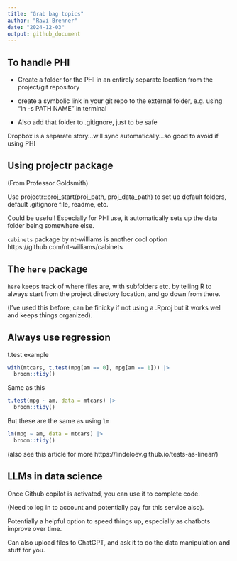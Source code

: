 ```yaml
---
title: "Grab bag topics"
author: "Ravi Brenner"
date: "2024-12-03"
output: github_document
---
```


## To handle PHI

-   Create a folder for the PHI in an entirely separate location from the project/git repository

-   create a symbolic link in your git repo to the external folder, e.g. using "ln -s PATH NAME" in terminal

-   Also add that folder to .gitignore, just to be safe

Dropbox is a separate story...will sync automatically...so good to avoid if using PHI

## Using projectr package 

(From Professor Goldsmith)

Use projectr::proj_start(proj_path, proj_data_path) to set up default folders, default .gitignore file, readme, etc.

Could be useful! Especially for PHI use, it automatically sets up the data folder being somewhere else.

`cabinets` package by nt-williams is another cool option https://github.com/nt-williams/cabinets

## The `here` package

`here` keeps track of where files are, with subfolders etc. by telling R to always start from the project directory location, and go down from there.

(I've used this before, can be finicky if not using a .Rproj but it works well and keeps things organized).

## Always use regression

t.test example
```r
with(mtcars, t.test(mpg[am == 0], mpg[am == 1])) |>
  broom::tidy()
```

Same as this
```r
t.test(mpg ~ am, data = mtcars) |>
  broom::tidy()
```

But these are the same as using `lm`
```r
lm(mpg ~ am, data = mtcars) |>
  broom::tidy()
```

(also see this article for more https://lindeloev.github.io/tests-as-linear/)

## LLMs in data science

Once Github copilot is activated, you can use it to complete code.

(Need to log in to account and potentially pay for this service also).

Potentially a helpful option to speed things up, especially as chatbots improve over time.

Can also upload files to ChatGPT, and ask it to do the data manipulation and stuff for you.

